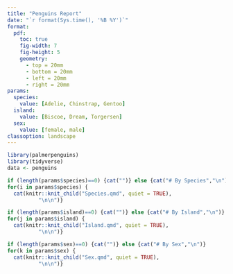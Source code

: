 ```yaml
---
title: "Penguins Report"
date: "`r format(Sys.time(), '%B %Y')`"
format: 
  pdf:
    toc: true
    fig-width: 7
    fig-height: 5
    geometry: 
      - top = 20mm
      - bottom = 20mm
      - left = 20mm
      - right = 20mm
params:
  species:
    value: [Adelie, Chinstrap, Gentoo]
  island:
    value: [Biscoe, Dream, Torgersen]
  sex:
    value: [female, male]
classoption: landscape
---
```


```r

library(palmerpenguins) 
library(tidyverse)
data <- penguins
```
\newpage


```r

if (length(params$species)==0) {cat("")} else {cat("# By Species","\n")}
for(i in params$species) {
  cat(knitr::knit_child("Species.qmd", quiet = TRUE),
          "\n\n")}

if (length(params$island)==0) {cat("")} else {cat("# By Island","\n")}
for(j in params$island) {
  cat(knitr::knit_child("Island.qmd", quiet = TRUE),
          "\n\n")}

if (length(params$sex)==0) {cat("")} else {cat("# By Sex","\n")}
for(k in params$sex) {
  cat(knitr::knit_child("Sex.qmd", quiet = TRUE),
          "\n\n")}
```

